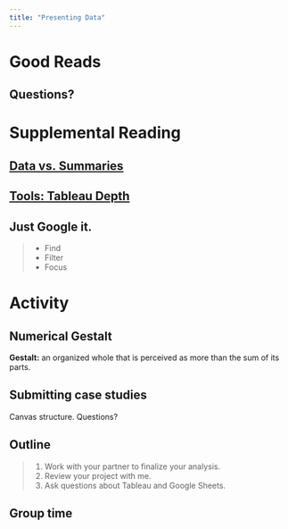 ```yaml
---
title: "Presenting Data"
---
```



# Good Reads {data-background=#e8c35d}

## Questions?

# Supplemental Reading {data-background=#e8c35d}

## [Data vs. Summaries](https://byuistats.github.io/BYUI_CSE150_StatBook/describing-data.html#data-vs-summaries)

## [Tools: Tableau Depth](https://help.tableau.com/current/pro/desktop/en-us/environ_st.htm)

## Just Google it.

> - Find
> - Filter
> - Focus


# Activity {data-background=#e8c35d}


## Numerical Gestalt

**Gestalt:** an organized whole that is perceived as more than the sum of its parts.

## Submitting case studies

Canvas structure.  Questions?

## Outline

> 1. Work with your partner to finalize your analysis.
> 2. Review your project with me.
> 3. Ask questions about Tableau and Google Sheets.

## Group time